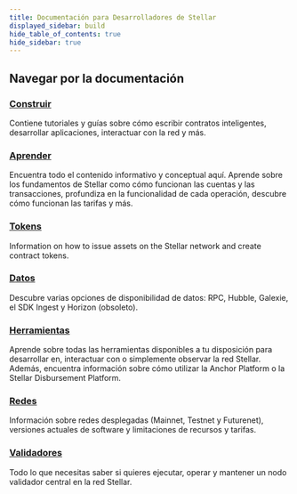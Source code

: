 ```yaml
---
title: Documentación para Desarrolladores de Stellar
displayed_sidebar: build
hide_table_of_contents: true
hide_sidebar: true
---
```


## Navegar por la documentación

### [Construir](./build/README.mdx)

Contiene tutoriales y guías sobre cómo escribir contratos inteligentes, desarrollar aplicaciones, interactuar con la red y más.

### [Aprender](./learn/fundamentals/README.mdx)

Encuentra todo el contenido informativo y conceptual aquí. Aprende sobre los fundamentos de Stellar como cómo funcionan las cuentas y las transacciones, profundiza en la funcionalidad de cada operación, descubre cómo funcionan las tarifas y más.

### [Tokens](./tokens/README.mdx)

Information on how to issue assets on the Stellar network and create contract tokens.

### [Datos](./data/README.mdx)

Descubre varias opciones de disponibilidad de datos: RPC, Hubble, Galexie, el SDK Ingest y Horizon (obsoleto).

### [Herramientas](./tools/README.mdx)

Aprende sobre todas las herramientas disponibles a tu disposición para desarrollar en, interactuar con o simplemente observar la red Stellar. Además, encuentra información sobre cómo utilizar la Anchor Platform o la Stellar Disbursement Platform.

### [Redes](./networks/README.mdx)

Información sobre redes desplegadas (Mainnet, Testnet y Futurenet), versiones actuales de software y limitaciones de recursos y tarifas.

### [Validadores](./validators/README.mdx)

Todo lo que necesitas saber si quieres ejecutar, operar y mantener un nodo validador central en la red Stellar.
